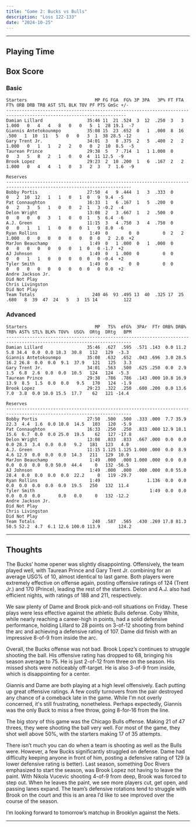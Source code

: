 ```yaml
---
title: "Game 2: Bucks vs Bulls"
description: "Loss 122-133"
date: "2024-10-25"
---
```



---
 
## Playing Time

<PlayingTime client:load />

## Box Score
### Basic 
```
Starters                          MP FG FGA  FG% 3P 3PA   3P% FT FTA   FT% ORB DRB TRB AST STL BLK TOV PF PTS GmSc +/-
--------------------------------------------------------------------------------------------------------------------
Damian Lillard                 35:46 11  21 .524  3  12  .250  3   3 1.000   0   4   4   8   0   0   5  1  28 19.1  -7
Giannis Antetokounmpo          35:08 15  23 .652  0   1  .000  8  16  .500   1  10  11   5   0   0   3  1  38 28.5 -12
Gary Trent Jr.                 34:01  3   8 .375  2   5  .400  2   2 1.000   0   1   1   2   2   0   0  2  10  8.5  -5
Taurean Prince                 29:38  5   7 .714  1   1 1.000  0         0   3   5   8   2   1   0   0  4  11 12.5  -9
Brook Lopez                    29:23  2  10 .200  1   6  .167  2   2 1.000   0   4   4   1   0   3   2  3   7  1.6  -9

Reserves
----------------------------------------------------------------------------------------------------------------------
Bobby Portis                   27:50  4   9 .444  1   3  .333  0         0   2  10  12   1   1   0   1  0   9  9.4  -5
Pat Connaughton                16:33  1   6 .167  1   5  .200  0         0   2   3   5   1   0   0   2  1   3 -0.2  -4
Delon Wright                   13:08  2   3 .667  1   2  .500  0         0   0   0   0   3   1   0   0  1   5  6.4  -6
A.J. Green                     11:15  3   4 .750  3   4  .750  0         0   0   1   1   1   0   0   0  1   9  8.0  -6
Ryan Rollins                    1:49  0        0  0         0  2   2 1.000   0   0   0   0   0   0   0  0   2  2.0  +2
MarJon Beauchamp                1:49  0   1 .000  0   1  .000  0         0   0   0   0   0   0   0   1  0   0 -1.7  +2
AJ Johnson                      1:49  0   1 .000  0         0  0         0   0   1   1   0   0   0   0  0   0 -0.4  +2
Tyler Smith                     1:49  0        0  0         0  0         0   0   0   0   0   0   0   0  0   0  0.0  +2
Andre Jackson Jr.                                                                                         Did Not Play
Chris Livingston                                                                                          Did Not Play
Team Totals                      240 46  93 .495 13  40  .325 17  25  .680   8  39  47  24   5   3  15 14          122

```

### Advanced 
```
Starters                          MP   TS%  eFG%  3PAr  FTr ORB% DRB% TRB% AST% STL% BLK% TOV%  USG%  ORtg  DRtg   BPM
----------------------------------------------------------------------------------------------------------------------
Damian Lillard                 35:46  .627  .595  .571 .143  0.0 11.2  5.8 34.4  0.0  0.0 18.3  30.8   112   129  -3.3
Giannis Antetokounmpo          35:08  .632  .652  .043 .696  3.0 28.5 16.2 26.8  0.0  0.0  9.1  37.9   121   125   3.3
Gary Trent Jr.                 34:01  .563  .500  .625 .250  0.0  2.9  1.5  6.8  2.6  0.0  0.0  10.5   124   124  -5.3
Taurean Prince                 29:38  .786  .786  .143 .000 10.8 16.9 13.9  8.5  1.5  0.0  0.0   9.5   170   124  -1.9
Brook Lopez                    29:23  .322  .250  .600 .200  0.0 13.6  7.0  3.8  0.0 10.0 15.5  17.7    62   121 -14.4

Reserves
----------------------------------------------------------------------------------------------------------------------
Bobby Portis                   27:50  .500  .500  .333 .000  7.7 35.9 22.3  4.4  1.6  0.0 10.0  14.5   103   120  -5.9
Pat Connaughton                16:33  .250  .250  .833 .000 12.9 18.1 15.6  6.7  0.0  0.0 25.0  19.5    62   127 -17.8
Delon Wright                   13:08  .833  .833  .667 .000  0.0  0.0  0.0 28.3  3.4  0.0  0.0   9.2   181   123   4.0
A.J. Green                     11:15 1.125 1.125 1.000 .000  0.0  8.9  4.6 12.9  0.0  0.0  0.0  14.3   211   129  10.9
MarJon Beauchamp                1:49  .000  .000 1.000 .000  0.0  0.0  0.0  0.0  0.0  0.0 50.0  44.4     0   132 -56.5
AJ Johnson                      1:49  .000  .000  .000 .000  0.0 55.0 28.4  0.0  0.0  0.0  0.0  22.2     0   119 -29.7
Ryan Rollins                    1:49                  1.136  0.0  0.0  0.0  0.0  0.0  0.0  0.0  19.5   250   132  11.4
Tyler Smith                                            1:49  0.0  0.0  0.0  0.0  0.0       0.0   0.0     0   132 -12.2
Andre Jackson Jr.                                                                                         Did Not Play
Chris Livingston                                                                                          Did Not Play
Team Totals                      240  .587  .565  .430 .269 17.8 81.3 50.5 52.2  4.7  6.1 12.6 100.0 113.9       124.2
```
---
## Thoughts

The Bucks’ home opener was slightly disappointing. Offensively, the team played well, with Taurean Prince and Gary Trent Jr. combining for an average USG% of 10, almost identical to last game. Both players were extremely effective on offense again, posting offensive ratings of 124 (Trent Jr.) and 170 (Prince), leading the rest of the starters. Delon and A.J. also had efficient nights, with ratings of 188 and 211, respectively.

We saw plenty of Dame and Brook pick-and-roll situations on Friday. These plays were less effective against the athletic Bulls defense. Coby White, while nearly reaching a career-high in points, had a solid defensive performance, holding Lillard to 28 points on 3-of-12 shooting from behind the arc and achieving a defensive rating of 107. Dame did finish with an impressive 8-of-9 from inside the arc.

Overall, the Bucks offense was not bad. Brook Lopez’s continues to struggle shooting the ball. His offensive rating has dropped to 68, bringing his season average to 75. He is just 2-of-12 from three on the season. His missed shots were noticeably off-target. He is also 3-of-9 from inside, which is disappointing for a center.

Giannis and Dame are both playing at a high level offensively. Each putting up great offensive ratings. A few costly turnovers from the pair destroyed any chance of a comeback late in the game. While I'm not overly concerned, it's still frustrating, nonetheless. Perhaps expectedly, Giannis was the only Buck to miss a free throw, going 8-for-16 from the line.

The big story of this game was the Chicago Bulls offense. Making 21 of 47 threes, they were shooting the ball very well. For most of the game, they shot well above 50%, with the starters making 17 of 35 attempts. 

There isn’t much you can do when a team is shooting as well as the Bulls were. However, a few Bucks significantly struggled on defense. Dame had difficulty keeping anyone in front of him, posting a defensive rating of 129 (a lower defensive rating is better). Last season, something Doc Rivers emphasized to start the season, was Brook Lopez not having to leave the paint. With Nikola Vucevic shooting 4-of-9 from deep, Brook was forced to step out. When he leaves the paint, we see more players cut, get open, and passing lanes expand. The team’s defensive rotations tend to struggle with Brook on the court and this is an area I’d like to see improved over the course of the season.

I’m looking forward to tomorrow’s matchup in Brooklyn against the Nets.




---